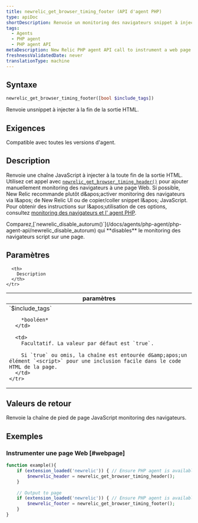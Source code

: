 ```yaml
---
title: newrelic_get_browser_timing_footer (API d'agent PHP)
type: apiDoc
shortDescription: Renvoie un monitoring des navigateurs snippet à injecter à la fin de la sortie HTML.
tags:
  - Agents
  - PHP agent
  - PHP agent API
metaDescription: New Relic PHP agent API call to instrument a web page with browser monitoring. Pair with newrelic_get_browser_timing_header.
freshnessValidatedDate: never
translationType: machine
---
```


## Syntaxe

```php
newrelic_get_browser_timing_footer([bool $include_tags])
```

Renvoie unsnippet <InlinePopover type="browser" />à injecter à la fin de la sortie HTML.

## Exigences

Compatible avec toutes les versions d'agent.

## Description

Renvoie une chaîne JavaScript à injecter à la toute fin de la sortie HTML. Utilisez cet appel avec [`newrelic_get_browser_timing_header()`](/docs/agents/php-agent/php-agent-api/newrelic_get_browser_timing_header) pour ajouter manuellement monitoring des navigateurs à une page Web. Si possible, New Relic recommande plutôt d&amp;apos;activer monitoring des navigateurs via l&amp;apos; de New Relic UI ou de copier/coller snippet l&amp;apos; JavaScript. Pour obtenir des instructions sur l&amp;apos;utilisation de ces options, consultez [monitoring des navigateurs et l' agent PHP](/docs/agents/php-agent/features/page-load-timing-php).

<Callout variant="tip">
  Comparez,[`newrelic_disable_autorum()`](/docs/agents/php-agent/php-agent-api/newrelic_disable_autorum) qui <DNT>**disables**</DNT> le monitoring des navigateurs script sur une page.
</Callout>

## Paramètres

<table>
  <thead>
    <tr>
      <th width="25%">
        paramètres
      </th>

      <th>
        Description
      </th>
    </tr>
  </thead>

  <tbody>
    <tr>
      <td>
        `$include_tags`

        *booléen*
      </td>

      <td>
        Facultatif. La valeur par défaut est `true`.

        Si `true` ou omis, la chaîne est entourée d&amp;apos;un élément `<script>` pour une inclusion facile dans le code HTML de la page.
      </td>
    </tr>
  </tbody>
</table>

## Valeurs de retour

Renvoie la chaîne de pied de page JavaScript monitoring des navigateurs.

## Exemples

### Instrumenter une page Web [#webpage]

```php
function example(){
    if (extension_loaded('newrelic')) { // Ensure PHP agent is available
        $newrelic_header = newrelic_get_browser_timing_header();
    }
    
    // Output to page
    if (extension_loaded('newrelic')) { // Ensure PHP agent is available
        $newrelic_footer = newrelic_get_browser_timing_footer();
    }
}
```